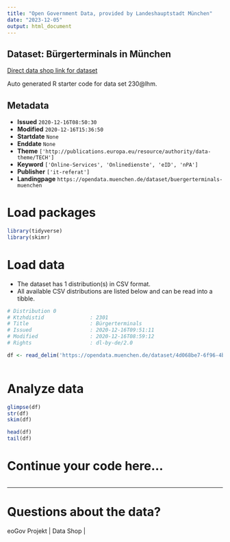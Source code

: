 ```yaml
---
title: "Open Government Data, provided by Landeshauptstadt München"
date: "2023-12-05"
output: html_document
---
```


## Dataset: Bürgerterminals in München

[Direct data shop link for dataset](https://opendata.muenchen.de/dataset/buergerterminals-muenchen)

Auto generated R starter code for data set 230@lhm.

## Metadata

- **Issued** `2020-12-16T08:50:30`
- **Modified** `2020-12-16T15:36:50`
- **Startdate** `None`
- **Enddate** `None`
- **Theme** `['http://publications.europa.eu/resource/authority/data-theme/TECH']`
- **Keyword** `['Online-Services', 'Onlinedienste', 'eID', 'nPA']`
- **Publisher** `['it-referat']`
- **Landingpage** `https://opendata.muenchen.de/dataset/buergerterminals-muenchen`


# Load packages

```r

library(tidyverse)
library(skimr)

```

# Load data

-   The dataset has 1 distribution(s) in CSV format.
-   All available CSV distributions are listed below and can be read into a tibble.

```r

# Distribution 0
# Ktzhdistid               : 2301
# Title                    : Bürgerterminals
# Issued                   : 2020-12-16T09:51:11
# Modified                 : 2020-12-16T08:59:12
# Rights                   : dl-by-de/2.0

df <- read_delim('https://opendata.muenchen.de/dataset/4d068be7-6f96-4bd8-adda-9e57da03968c/resource/39f8a4c9-31ad-45b9-b03d-cf96798ef09c/download/burgerterminalsv6.0.csv')



```

# Analyze data

```r

glimpse(df)
str(df)
skim(df)

head(df)
tail(df)

```

# Continue your code here...

```r

```

------------------------------------------------------------------------

# Questions about the data?

eoGov Projekt | Data Shop | 
